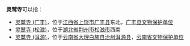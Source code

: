 '''灵鹫寺'''可以指：
* [[灵鹫寺_(广丰)|灵鹫寺 (广丰)]]，位于[[江西省|江西省]][[上饶市|上饶市]][[广丰县|广丰县]]东北，[[广丰县文物保护单位|广丰县文物保护单位]]
* [[灵鹫寺_(松滋)|灵鹫寺 (松滋)]]，位于[[湖北省|湖北省]][[荆州市|荆州市]][[松滋市|松滋市]]西南
* [[灵鹫寺_(洱源)|灵鹫寺 (洱源)]]，位于[[云南省|云南省]][[大理白族自治州|大理白族自治州]][[洱源县|洱源县]]，[[云南省文物保护单位|云南省文物保护单位]]
{{消歧義|cat=三字佛寺消歧義|R}}